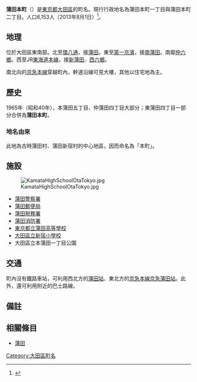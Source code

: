 {{Pathnav|日本|東京都|大田區|frame=1}}
{{Infobox Settlement
|official_name = 蒲田本町
|native_name =
|settlement_type = [[町|町]]
|image_skyline = Kamata_Police_St..JPG
|imagesize = 250px
|image_caption = [[蒲田警察署|蒲田警察署]]
|image_flag =
|image_seal =
| image_map =
| map_caption =
| pushpin_map = Tokyo city
|subdivision_type = [[國家|國家]]
|subdivision_name = [[File:Flag_of_Japan.svg|border]] [[日本|日本]]
|subdivision_type1 = [[都道府縣|都道府縣]]
|subdivision_name1 = [[File:Flag_of_Tokyo_Prefecture.svg|25px]] [[東京都|東京都]]
|subdivision_type2 = [[東京都區部|特別區]]
|subdivision_name2 = [[File:Flag_of_Ota,_Tokyo.svg|25px]] [[大田區|大田區]]
|subdivision_type3 = [[地域|地域]]
|subdivision_name3 = [[蒲田區|蒲田地域]]
|established_title =
|established_date =
|government_type =
|leader_title =
|leader_name =
|area_magnitude =
|area_total_sq_mi =
|area_total_km2 =
|area_land_sq_mi =
|area_land_km2 =
|area_urban_sq_mi =
|area_urban_km2 =
|area_metro_km2 =
|area_metro_sq_mi =
|population_as_of= 2013年（平成25年）8月1日
|population_footnotes =
|population_total = 6153
|population_urban =
|population_metro =
|population_density_sq_mi =
|population_density_km2 =
| timezone = [[日本標準時監|JST]]
| utc_offset = +9
|timezone_DST =
|utc_offset_DST =
|latd=35|latm=33|lats=24|latNS=N
|longd=139|longm=43|longs=4|longEW=E
|elevation_footnotes=
|elevation_m =
|elevation_ft =
|postal_code_type = [[郵遞區號|郵遞區號]]
|postal_code = 144-0053
|area_code =
|website =
|footnotes =
}}
'''蒲田本町'''（{{jpn|j=蒲田本町|hg=かまたほんちょう|rm=Kamata-honchō|f=y}}）是[[東京都|東京都]][[大田區|大田區]]的町名。現行行政地名為蒲田本町一丁目與蒲田本町二丁目。人口6,153人（2013年8月1日）<ref>{{Cite web |url=http://www.city.ota.tokyo.jp/kuseijoho/suuji/jinkou/setai_jinkou/oota_suji2508.html |title=大田区ホームページ：平成25年8月1日現在 |access-date=2013-08-23 |archive-date=2014-02-18 |archive-url=https://web.archive.org/web/20140218230417/http://www.city.ota.tokyo.jp/kuseijoho/suuji/jinkou/setai_jinkou/oota_suji2508.html |dead-url=no }}</ref>。

== 地理 ==
位於大田區東南部。北至[[東京都道311號環狀八號線|環八通]]，接[[蒲田|蒲田]]。東至[[國道15號|第一京濱]]，接[[南蒲田|南蒲田]]。南鄰[[仲六鄉|仲六鄉]]。西至JR[[東海道本線|東海道本線]]，接[[新蒲田|新蒲田]]、[[西六鄉|西六鄉]]。

南北向的[[京急本線|京急本線]]穿越町內，幹道沿線可見大樓，其他以住宅地為主。

== 歷史 ==
1965年（昭和40年），本蒲田五丁目、仲蒲田四丁目大部分；東蒲田四丁目一部分合併為'''蒲田本町'''。
=== 地名由來 ===
此地為古時蒲田村、蒲田新宿村的中心地區，因而命名為「本町」。

== 施設 ==
[[File:KamataHighSchoolOtaTokyo.jpg|thumb]]
* [[蒲田警察署|蒲田警察署]]
* [[蒲田郵便局|蒲田郵便局]]
* [[蒲田税務署|蒲田税務署]]
* [[蒲田消防署|蒲田消防署]]
* [[東京都立蒲田高等學校|東京都立蒲田高等學校]]
* [[大田區立新宿小學校|大田區立新宿小學校]]
* 大田區立本蒲田一丁目公園

== 交通 ==
町內沒有鐵路車站，可利用西北方的[[蒲田站|蒲田站]]、東北方的[[京急本線|京急本線]][[京急蒲田站|京急蒲田站]]。此外，還可利用附近的巴士路線。

== 備註 ==
{{Reflist}}

== 相關條目 ==
* [[蒲田|蒲田]]

{{大田區的町名}}
{{DEFAULTSORT:Kamata-Honcho}}

[[Category:大田區町名|Category:大田區町名]]
